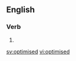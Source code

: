 ==English==

===Verb===
{{head|en|verb form}}

# {{en-past of|optimise}}

[[sv:optimised]]
[[vi:optimised]]